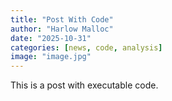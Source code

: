 ```yaml
---
title: "Post With Code"
author: "Harlow Malloc"
date: "2025-10-31"
categories: [news, code, analysis]
image: "image.jpg"
---
```


This is a post with executable code.
